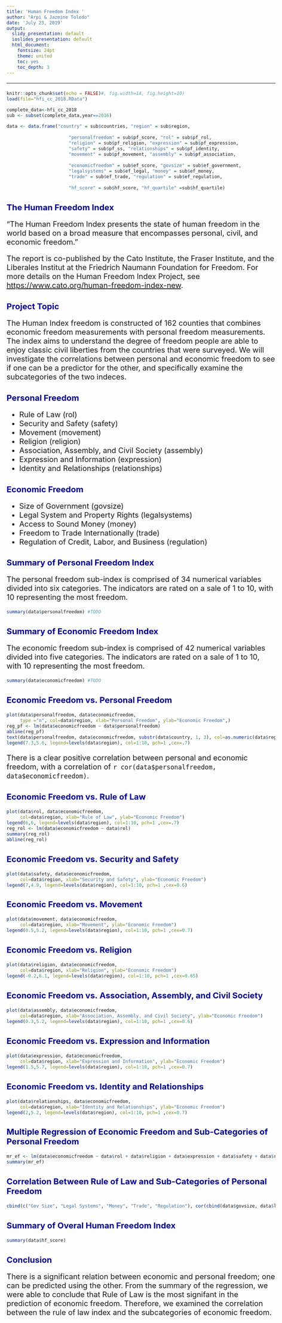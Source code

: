 ```yaml
---
title: 'Human Freedom Index '
author: "Arpi & Jazmine Toledo"
date: 'July 23, 2019'
output:
  slidy_presentation: default
  ioslides_presentation: default
  html_document:
    fontsize: 24pt
    theme: united
    toc: yes
    toc_depth: 3
---
```


<!---
scp /Users/albert/FolderMarcdownRmd/R2019SRmd.html   satorra@84.89.132.1:~/public_html/dades/
--->  
<style type="text/css">

body{ /* Normal  */
     font-size: 20px;
 }
td {  /* Table  */
 font-size: 8px;
}
h1.title {
 font-size: 38px;
 color: DarkRed;
}
h1 { /* Header 1 */
 font-size: 34px;
 color: DarkBlue;
}
h2 { /* Header 2 */
   font-size: 22px;
 color: DarkBlue;
}
h3 { /* Header 3 */
 font-size: 18px;
 font-family: "Times New Roman", Times, serif;
 color: DarkBlue;
}
code.r{ /* Code block */
   font-size: 12px;
}
pre { /* Code block - determines code spacing between lines */
   font-size: 14px;
}
</style>
---

```r
knitr::opts_chunk$set(echo = FALSE)#, fig.width=14, fig.height=10)
load(file="hfi_cc_2018.RData")

complete_data<-hfi_cc_2018
sub <- subset(complete_data,year==2016)

data <- data.frame("country" = sub$countries, "region" = sub$region,
                       
                       "personalfreedom" = sub$pf_score, "rol" = sub$pf_rol,
                       "religion" = sub$pf_religion, "expression" = sub$pf_expression,
                       "safety" = sub$pf_ss, "relationships" = sub$pf_identity,
                       "movement" = sub$pf_movement, "assembly" = sub$pf_association,
                       
                       "economicfreedom" = sub$ef_score, "govsize" = sub$ef_government,
                       "legalsystems" = sub$ef_legal, "money" = sub$ef_money,
                       "trade" = sub$ef_trade, "regulation" = sub$ef_regulation,
                       
                       "hf_score" = sub$hf_score, "hf_quartile" =sub$hf_quartile)
```

## The Human Freedom Index 
"The Human Freedom Index presents the state of human freedom in the world based on a broad measure that encompasses personal, civil, and economic freedom."

The report is co-published by the Cato Institute, the Fraser Institute, and the Liberales Institut at the Friedrich Naumann Foundation for Freedom.
For more details on the Human Freedom Index Project, see <https://www.cato.org/human-freedom-index-new>.

## Project Topic

The Human Index freedom is constructed of 162 counties that combines economic freedom measurements with personal freedom measurements. The index aims to understand the degree of freedom people are able to enjoy classic civil liberties from the countries that were surveyed. We will investigate the correlations between personal and economic freedom to see if one can be a predictor for the other, and specifically examine the subcategories of the two indeces.

## Personal Freedom
- Rule of Law (rol)
- Security and Safety (safety)
- Movement (movement)
- Religion (religion)
- Association, Assembly, and Civil Society (assembly)
- Expression and Information (expression)
- Identity and Relationships (relationships)

## Economic Freedom
- Size of Government (govsize)
- Legal System and Property Rights (legalsystems)
- Access to Sound Money (money)
- Freedom to Trade Internationally (trade)
- Regulation of Credit, Labor, and Business (regulation)

## Summary of Personal Freedom Index

The personal freedom sub-index is comprised of 34 numerical variables divided into six categories. The indicators are rated on a sale of 1 to 10, with 10 representing the most freedom.

```r
summary(data$personalfreedom) #TODO
```

## Summary of Economic Freedom Index

The economic freedom sub-index is comprised of 42 numerical variables divided into five categories. The indicators are rated on a sale of 1 to 10, with 10 representing the most freedom.

```r
summary(data$economicfreedom) #TODO
```

## Economic Freedom vs. Personal Freedom
```r
plot(data$personalfreedom, data$economicfreedom,
     type ="n", col=data$region, xlab="Personal Freedom", ylab="Economic Freedom",)
reg_pf <- lm(data$economicfreedom ~ data$personalfreedom)
abline(reg_pf)
text(data$personalfreedom, data$economicfreedom, substr(data$country, 1, 3), col=as.numeric(data$region))
legend(7.3,5.6, legend=levels(data$region), col=1:10, pch=1 ,cex=.7)
```
There is a clear positive correlation between personal and economic freedom, with a correlation of `r cor(data$personalfreedom, data$economicfreedom)`.

## Economic Freedom vs. Rule of Law
```r
plot(data$rol, data$economicfreedom,
     col=data$region, xlab="Rule of Law", ylab="Economic Freedom")
legend(6,6, legend=levels(data$region), col=1:10, pch=1 ,cex=.7)
reg_rol <- lm(data$economicfreedom ~ data$rol)
summary(reg_rol)
abline(reg_rol)
```

## Economic Freedom vs. Security and Safety
```r
plot(data$safety, data$economicfreedom,
     col=data$region, xlab="Security and Safety", ylab="Economic Freedom")
legend(7,4.9, legend=levels(data$region), col=1:10, pch=1 ,cex=0.6)
```

## Economic Freedom vs. Movement
```r
plot(data$movement, data$economicfreedom,
     col=data$region, xlab="Movement", ylab="Economic Freedom")
legend(0.5,5.2, legend=levels(data$region), col=1:10, pch=1 ,cex=0.7)
```

## Economic Freedom vs. Religion
```r
plot(data$religion, data$economicfreedom,
     col=data$region, xlab="Religion", ylab="Economic Freedom")
legend(-0.2,6.1, legend=levels(data$region), col=1:10, pch=1 ,cex=0.65)
```

## Economic Freedom vs. Association, Assembly, and Civil Society
```r
plot(data$assembly, data$economicfreedom,
     col=data$region, xlab="Association, Assembly, and Civil Society", ylab="Economic Freedom")
legend(0.3,5.2, legend=levels(data$region), col=1:10, pch=1 ,cex=0.6)
```

## Economic Freedom vs. Expression and Information
```r
plot(data$expression, data$economicfreedom,
     col=data$region, xlab="Expression and Information", ylab="Economic Freedom")
legend(1.5,5.7, legend=levels(data$region), col=1:10, pch=1 ,cex=0.7)
```

## Economic Freedom vs. Identity and Relationships
```r
plot(data$relationships, data$economicfreedom,
     col=data$region, xlab="Identity and Relationships", ylab="Economic Freedom")
legend(2,5.2, legend=levels(data$region), col=1:10, pch=1 ,cex=0.7)
```

## Multiple Regression of Economic Freedom and Sub-Categories of Personal Freedom
```r

mr_ef <- lm(data$economicfreedom ~ data$rol + data$religion + data$expression + data$safety + data$relationships + data$movement + data$assembly)
summary(mr_ef)
```

## Correlation Between Rule of Law and Sub-Categories of Personal Freedom
```r
cbind(c("Gov Size", "Legal Systems", "Money", "Trade", "Regulation"), cor(cbind(data$govsize, data$legalsystems, data$money, data$trade, data$regulation), data$rol, use='pairwise.complete.obs'))
```

## Summary of Overal Human Freedom Index
```r
summary(data$hf_score)
```

## Conclusion

There is a significant relation between economic and personal freedom; one can be predicted using the other. From the summary of the regression, we were able to conclude that Rule of Law is the most signifant in the prediction of economic freedom. Therefore, we examined the correlation between the rule of law index and the subcategories of economic freedom.


